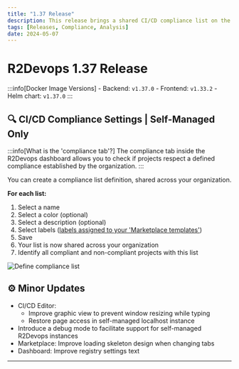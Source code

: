 ```yaml
---
title: "1.37 Release"
description: This release brings a shared CI/CD compliance list on the dashboard and many improvements.
tags: [Releases, Compliance, Analysis]
date: 2024-05-07
---
```


# R2Devops 1.37 Release



:::info[Docker Image Versions]
    - Backend: `v1.37.0`
    - Frontend: `v1.33.2`
    - Helm chart: `v1.37.0`
:::

<!--truncate-->

## 🔍 CI/CD Compliance Settings | **Self-Managed Only**

:::info[What is the 'compliance tab'?]
    The compliance tab inside the R2Devops dashboard allows you to check if projects respect a defined compliance established by the organization.
:::

You can create a compliance list definition, shared across your organization.

**For each list:**

1. Select a name
2. Select a color (optional)
3. Select a description (optional)
4. Select labels ([labels assigned to your 'Marketplace templates'](/marketplace/manage-templates/#template-r2-file))
5. Save 
6. Your list is now shared across your organization
7. Identify all compliant and non-compliant projects with this list

![Define compliance list](./compliance_definition.gif)

## ⚙️ Minor Updates

- CI/CD Editor: 
     - Improve graphic view to prevent window resizing while typing
     - Restore page access in self-managed localhost instance
- Introduce a debug mode to facilitate support for self-managed R2Devops instances
- Marketplace: Improve loading skeleton design when changing tabs
- Dashboard: Improve registry settings text

-----

<ReleaseBottomButton />

